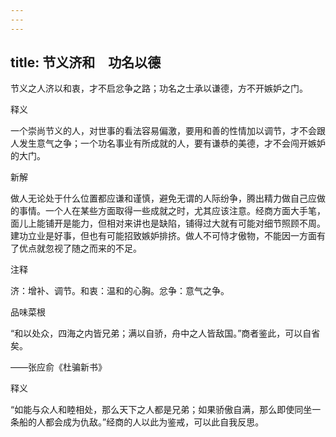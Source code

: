 ```yaml
---
---
---
```

title: 节义济和　功名以德
---



节义之人济以和衷，才不启忿争之路；功名之士承以谦德，方不开嫉妒之门。

释义

一个崇尚节义的人，对世事的看法容易偏激，要用和善的性情加以调节，才不会跟人发生意气之争；一个功名事业有所成就的人，要有谦恭的美德，才不会闯开嫉妒的大门。

新解

做人无论处于什么位置都应谦和谨慎，避免无谓的人际纷争，腾出精力做自己应做的事情。一个人在某些方面取得一些成就之时，尤其应该注意。经商方面大手笔，面儿上能铺开是能力，但相对来讲也是缺陷，铺得过大就有可能对细节照顾不周。建功立业是好事，但也有可能招致嫉妒排挤。做人不可恃才傲物，不能因一方面有了优点就忽视了随之而来的不足。

注释

济：增补、调节。和衷：温和的心胸。忿争：意气之争。

品味菜根

“和以处众，四海之内皆兄弟；满以自骄，舟中之人皆敌国。”商者鉴此，可以自省矣。

——张应俞《杜骗新书》

释义

“如能与众人和睦相处，那么天下之人都是兄弟；如果骄傲自满，那么即使同坐一条船的人都会成为仇敌。”经商的人以此为鉴戒，可以此自我反思。